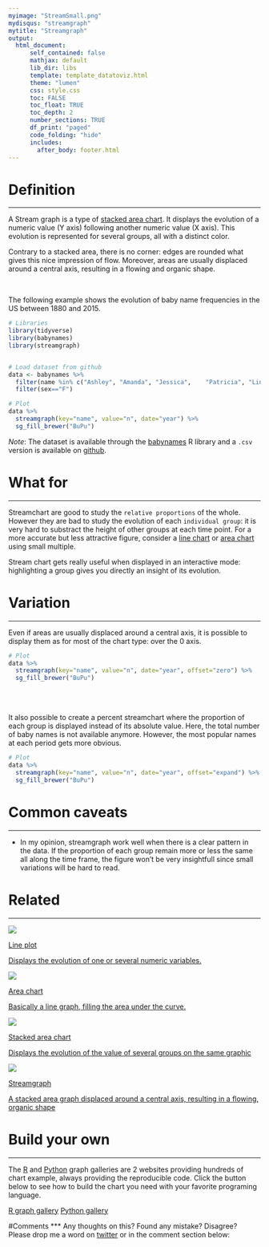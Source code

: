 ```yaml
---
myimage: "StreamSmall.png"
mydisqus: "streamgraph"
mytitle: "Streamgraph"
output:
  html_document:
      self_contained: false    
      mathjax: default
      lib_dir: libs
      template: template_datatoviz.html
      theme: "lumen"
      css: style.css
      toc: FALSE
      toc_float: TRUE
      toc_depth: 2
      number_sections: TRUE
      df_print: "paged"
      code_folding: "hide"
      includes: 
        after_body: footer.html
---
```



<div class="mycontent">



# Definition {#definition}
***
A Stream graph is a type of [stacked area chart](https://www.data-to-viz.com/graph/stackedarea.html). It displays the evolution of a numeric value (Y axis) following another numeric value (X axis). This evolution is represented for several groups, all with a distinct color.  

Contrary to a stacked area, there is no corner: edges are rounded what gives this nice impression of flow. Moreover, areas are usually displaced around a central axis, resulting in a flowing and organic shape.

<br>

The following example shows the evolution of baby name frequencies in the US between 1880 and 2015. 

```r
# Libraries
library(tidyverse)
library(babynames)
library(streamgraph)


# Load dataset from github
data <- babynames %>% 
  filter(name %in% c("Ashley", "Amanda", "Jessica",    "Patricia", "Linda", "Deborah",   "Dorothy", "Betty", "Helen")) %>%
  filter(sex=="F")

# Plot
data %>% 
  streamgraph(key="name", value="n", date="year") %>%
  sg_fill_brewer("BuPu")

```

*Note*: The dataset is available through the [babynames](https://github.com/hadley/babynames) R library and a `.csv` version is available on [github](https://github.com/holtzy/data_to_viz/tree/master/Example_dataset).




# What for
***
Streamchart are good to study the `relative proportions` of the whole. However they are bad to study the evolution of each `individual group`: it is very hard to substract the height of other groups at each time point. For a more accurate but less attractive figure, consider a [line chart](https://www.data-to-viz.com/graph/line.html) or [area chart](https://www.data-to-viz.com/graph/area.html) using small multiple.  

Stream chart gets really useful when displayed in an interactive mode: highlighting a group gives you directly an insight of its evolution.



# Variation
***

Even if areas are usually displaced around a central axis, it is possible to display them as for most of the chart type: over the 0 axis.

```r
# Plot
data %>% 
  streamgraph(key="name", value="n", date="year", offset="zero") %>%
  sg_fill_brewer("BuPu")
```

<br><br>

It also possible to create a percent streamchart where the proportion of each group is displayed instead of its absolute value. Here, the total number of baby names is not available anymore. However, the most popular names at each period gets more obvious.

```r
# Plot
data %>% 
  streamgraph(key="name", value="n", date="year", offset="expand") %>%
  sg_fill_brewer("BuPu")
```


# Common caveats {#mistake}
***

- In my opinion, streamgraph work well when there is a clear pattern in the data. If the proportion of each group remain more or less the same all along the time frame, the figure won't be very insightfull since small variations will be hard to read.


# Related {#related}
***

<div class="row">
  <div class="col-lg-3 col-md-6 col-sm-6">
  <a href="https://www.data-to-viz.com/graph/line.html" class="btn btn-primary mybtnrelated" style="margin-bottom:4px;white-space: normal !important;">
  <img  src="https://github.com/holtzy/data_to_viz/raw/master/img/section/LineSmall.png">
  <p class="mytitlerelated">Line plot</p>
  <p class="mytextrelated">Displays the evolution of one or several numeric variables.</p>
  </a>
  </div>
  <div class="col-lg-3 col-md-6 col-sm-6">
  <a href="https://www.data-to-viz.com/graph/area.html" class="btn btn-primary mybtnrelated" style="margin-bottom:4px;white-space: normal !important;">
  <img  src="https://github.com/holtzy/data_to_viz/raw/master/img/section/AreaSmall.png">
  <p class="mytitlerelated">Area chart</p>
  <p class="mytextrelated">Basically a line graph, filling the area under the curve.</p>
  </a>
  </div>
  <div class="col-lg-3 col-md-6 col-sm-6">
  <a href="https://www.data-to-viz.com/graph/stackedarea.html" class="btn btn-primary mybtnrelated" style="margin-bottom:4px;white-space: normal !important;">
  <img  src="https://github.com/holtzy/data_to_viz/raw/master/img/section/StackedAreaSmall.png">
  <p class="mytitlerelated">Stacked area chart</p>
  <p class="mytextrelated">Displays the evolution of the value of several groups on the same graphic</p>
  </a>
  </div>
  <div class="col-lg-3 col-md-6 col-sm-6">
  <a href="https://www.data-to-viz.com/graph/streamgraph.html" class="btn btn-primary mybtnrelated" style="margin-bottom:4px;white-space: normal !important;">
  <img  src="https://github.com/holtzy/data_to_viz/raw/master/img/section/StreamSmall.png">
  <p class="mytitlerelated">Streamgraph</p>
  <p class="mytextrelated">A stacked area graph displaced around a central axis, resulting in a flowing, organic shape</p>
  </a>
  </div>
</div>



# Build your own {#code}
***

The [R](https://www.r-graph-gallery.com) and [Python](https://www.python-graph-gallery.com) graph galleries are 2 websites providing hundreds of chart example, always providing the reproducible code. Click the button below to see how to build the chart you need with your favorite programing language.

<p>
<a href="https://www.r-graph-gallery.com/streamgraph/" class="btn btn-primary">R graph gallery</a>
<a href="https://python-graph-gallery.com/streamchart/" class="btn btn-primary">Python gallery</a>
</p>



#Comments
***
Any thoughts on this? Found any mistake? Disagree? Please drop me a word on [twitter](https://twitter.com/R_Graph_Gallery) or in the comment section below:
<br>

</div>














